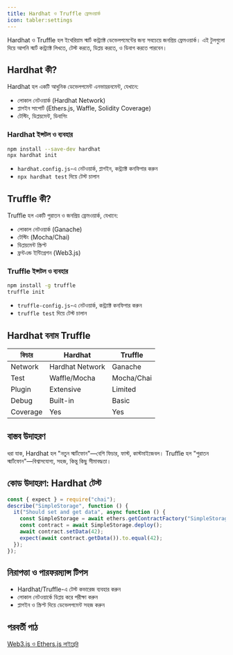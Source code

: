 ```yaml
---
title: Hardhat ও Truffle ফ্রেমওয়ার্ক
icon: tabler:settings
---
```


Hardhat ও Truffle হল ইথেরিয়াম স্মার্ট কন্ট্র্যাক্ট ডেভেলপমেন্টের জন্য সবচেয়ে জনপ্রিয় ফ্রেমওয়ার্ক। এই টুলগুলো দিয়ে আপনি স্মার্ট কন্ট্র্যাক্ট লিখতে, টেস্ট করতে, ডিপ্লয় করতে, ও ডিবাগ করতে পারবেন।

## Hardhat কী?

Hardhat হল একটি আধুনিক ডেভেলপমেন্ট এনভায়রনমেন্ট, যেখানে:
- লোকাল নেটওয়ার্ক (Hardhat Network)
- প্লাগইন সাপোর্ট (Ethers.js, Waffle, Solidity Coverage)
- টেস্টিং, ডিপ্লয়মেন্ট, ডিবাগিং

### Hardhat ইন্সটল ও ব্যবহার

```bash
npm install --save-dev hardhat
npx hardhat init
```

- `hardhat.config.js`-এ নেটওয়ার্ক, প্লাগইন, কন্ট্র্যাক্ট কনফিগার করুন
- `npx hardhat test` দিয়ে টেস্ট চালান

## Truffle কী?

Truffle হল একটি পুরাতন ও জনপ্রিয় ফ্রেমওয়ার্ক, যেখানে:
- লোকাল নেটওয়ার্ক (Ganache)
- টেস্টিং (Mocha/Chai)
- ডিপ্লয়মেন্ট স্ক্রিপ্ট
- ফ্রন্টএন্ড ইন্টিগ্রেশন (Web3.js)

### Truffle ইন্সটল ও ব্যবহার

```bash
npm install -g truffle
truffle init
```

- `truffle-config.js`-এ নেটওয়ার্ক, কন্ট্র্যাক্ট কনফিগার করুন
- `truffle test` দিয়ে টেস্ট চালান

## Hardhat বনাম Truffle

| ফিচার         | Hardhat         | Truffle         |
|---------------|-----------------|----------------|
| Network       | Hardhat Network | Ganache         |
| Test          | Waffle/Mocha    | Mocha/Chai      |
| Plugin        | Extensive       | Limited         |
| Debug         | Built-in        | Basic           |
| Coverage      | Yes             | Yes             |

## বাস্তব উদাহরণ

ধরা যাক, Hardhat হল "নতুন স্মার্টফোন"—বেশি ফিচার, ফাস্ট, কাস্টমাইজেবল। Truffle হল "পুরাতন স্মার্টফোন"—বিশ্বাসযোগ্য, সহজ, কিন্তু কিছু সীমাবদ্ধতা।

## কোড উদাহরণ: Hardhat টেস্ট

```javascript
const { expect } = require("chai");
describe("SimpleStorage", function () {
  it("Should set and get data", async function () {
    const SimpleStorage = await ethers.getContractFactory("SimpleStorage");
    const contract = await SimpleStorage.deploy();
    await contract.setData(42);
    expect(await contract.getData()).to.equal(42);
  });
});
```

## নিরাপত্তা ও পারফরম্যান্স টিপস

- Hardhat/Truffle-এ টেস্ট কভারেজ ব্যবহার করুন
- লোকাল নেটওয়ার্কে ডিপ্লয় করে পরীক্ষা করুন
- প্লাগইন ও স্ক্রিপ্ট দিয়ে ডেভেলপমেন্ট সহজ করুন

## পরবর্তী পাঠ

[Web3.js ও Ethers.js লাইব্রেরি](/blockchain/web3-ethers)
